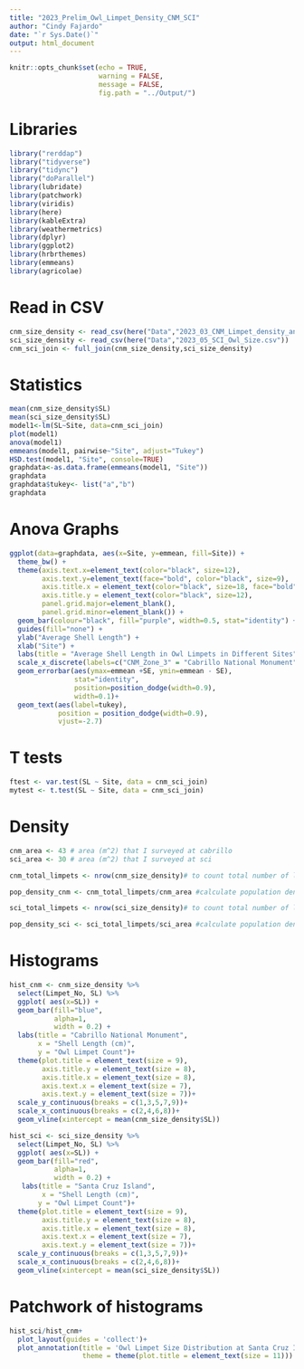 ```yaml
---
title: "2023_Prelim_Owl_Limpet_Density_CNM_SCI"
author: "Cindy Fajardo"
date: "`r Sys.Date()`"
output: html_document
---
```


```r
knitr::opts_chunk$set(echo = TRUE,
                      warning = FALSE,
                      message = FALSE,
                      fig.path = "../Output/")
```

# Libraries
```r
library("rerddap")
library("tidyverse")
library("tidync")
library("doParallel")
library(lubridate)
library(patchwork)
library(viridis)
library(here)
library(kableExtra)
library(weathermetrics)
library(dplyr)
library(ggplot2)
library(hrbrthemes)
library(emmeans)
library(agricolae)
```

# Read in CSV
```r
cnm_size_density <- read_csv(here("Data","2023_03_CNM_Limpet_density_and_size.csv"))
sci_size_density <- read_csv(here("Data","2023_05_SCI_Owl_Size.csv"))
cnm_sci_join <- full_join(cnm_size_density,sci_size_density)
```

# Statistics
```r
mean(cnm_size_density$SL)
mean(sci_size_density$SL)
model1<-lm(SL~Site, data=cnm_sci_join)
plot(model1)
anova(model1)
emmeans(model1, pairwise~"Site", adjust="Tukey")
HSD.test(model1, "Site", console=TRUE)
graphdata<-as.data.frame(emmeans(model1, "Site"))
graphdata
graphdata$tukey<- list("a","b")
graphdata
```

# Anova Graphs
```r
ggplot(data=graphdata, aes(x=Site, y=emmean, fill=Site)) +
  theme_bw() +
  theme(axis.text.x=element_text(color="black", size=12),
        axis.text.y=element_text(face="bold", color="black", size=9), 
        axis.title.x = element_text(color="black", size=18, face="bold"), 
        axis.title.y = element_text(color="black", size=12),
        panel.grid.major=element_blank(), 
        panel.grid.minor=element_blank()) +
  geom_bar(colour="black", fill="purple", width=0.5, stat="identity") + 
  guides(fill="none") + 
  ylab("Average Shell Length") +
  xlab("Site") +
  labs(title = "Average Shell Length in Owl Limpets in Different Sites", size=14)+
  scale_x_discrete(labels=c("CNM_Zone_3" = "Cabrillo National Monument", "SCI_Tree_1" = "Santa Cruz Island")) +
  geom_errorbar(aes(ymax=emmean +SE, ymin=emmean - SE), 
                stat="identity", 
                position=position_dodge(width=0.9), 
                width=0.1)+ 
  geom_text(aes(label=tukey), 
            position = position_dodge(width=0.9), 
            vjust=-2.7)
```


# T tests
```r
ftest <- var.test(SL ~ Site, data = cnm_sci_join)
mytest <- t.test(SL ~ Site, data = cnm_sci_join)
```

# Density
```r
cnm_area <- 43 # area (m^2) that I surveyed at cabrillo
sci_area <- 30 # area (m^2) that I surveyed at sci

cnm_total_limpets <- nrow(cnm_size_density)# to count total number of limpets surveyed

pop_density_cnm <- cnm_total_limpets/cnm_area #calculate population density # of limpet/m^2

sci_total_limpets <- nrow(sci_size_density)# to count total number of limpets surveyed

pop_density_sci <- sci_total_limpets/sci_area #calculate population density # of limpet/m^2


```


# Histograms
```r
hist_cnm <- cnm_size_density %>%
  select(Limpet_No, SL) %>% 
  ggplot( aes(x=SL)) +
  geom_bar(fill="blue", 
           alpha=1,
           width = 0.2) +
  labs(title = "Cabrillo National Monument",
       x = "Shell Length (cm)",
       y = "Owl Limpet Count")+
  theme(plot.title = element_text(size = 9),
        axis.title.y = element_text(size = 8),
        axis.title.x = element_text(size = 8),
        axis.text.x = element_text(size = 7),
        axis.text.y = element_text(size = 7))+
  scale_y_continuous(breaks = c(1,3,5,7,9))+
  scale_x_continuous(breaks = c(2,4,6,8))+
  geom_vline(xintercept = mean(cnm_size_density$SL))
```

```r
hist_sci <- sci_size_density %>%
  select(Limpet_No, SL) %>% 
  ggplot( aes(x=SL)) +
  geom_bar(fill="red", 
           alpha=1,
           width = 0.2) +
   labs(title = "Santa Cruz Island",
        x = "Shell Length (cm)",
       y = "Owl Limpet Count")+
  theme(plot.title = element_text(size = 9),
        axis.title.y = element_text(size = 8),
        axis.title.x = element_text(size = 8),
        axis.text.x = element_text(size = 7),
        axis.text.y = element_text(size = 7))+
  scale_y_continuous(breaks = c(1,3,5,7,9))+
  scale_x_continuous(breaks = c(2,4,6,8))+
  geom_vline(xintercept = mean(sci_size_density$SL))
```

# Patchwork of histograms
```r
hist_sci/hist_cnm+
  plot_layout(guides = 'collect')+
  plot_annotation(title = 'Owl Limpet Size Distribution at Santa Cruz Island and Cabrillo National Monument',
                  theme = theme(plot.title = element_text(size = 11)))
```


